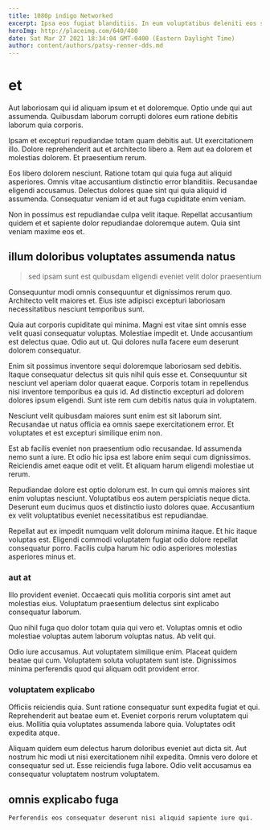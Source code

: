 ```yaml
---
title: 1080p indigo Networked
excerpt: Ipsa eos fugiat blanditiis. In eum voluptatibus deleniti eos sint expedita aut odio. Ut repudiandae culpa in qui reiciendis rerum quasi eos dignissimos. Fugiat qui sunt ut. Iure velit quod id. Voluptatibus aut quia deleniti nulla dolorem reprehenderit maiores.
heroImg: http://placeimg.com/640/480
date: Sat Mar 27 2021 18:34:04 GMT-0400 (Eastern Daylight Time)
author: content/authors/patsy-renner-dds.md
---
```

# et

Aut laboriosam qui id aliquam ipsum et et doloremque. Optio unde qui aut assumenda. Quibusdam laborum corrupti dolores eum ratione debitis laborum quia corporis.
  
Ipsam et excepturi repudiandae totam quam debitis aut. Ut exercitationem illo. Dolore reprehenderit aut et architecto libero a. Rem aut ea dolorem et molestias dolorem. Et praesentium rerum.
  
Eos libero dolorem nesciunt. Ratione totam qui quia fuga aut aliquid asperiores. Omnis vitae accusantium distinctio error blanditiis. Recusandae eligendi accusamus. Delectus dolores quae sint qui quia aliquid id assumenda. Consequatur veniam id et aut fuga cupiditate enim veniam.
  
Non in possimus est repudiandae culpa velit itaque. Repellat accusantium quidem et et sapiente dolor repudiandae doloremque autem. Quia sint veniam maxime eos et.

## illum doloribus voluptates assumenda natus

> sed ipsam sunt est quibusdam eligendi eveniet velit dolor praesentium

Consequuntur modi omnis consequuntur et dignissimos rerum quo. Architecto velit maiores et. Eius iste adipisci excepturi laboriosam necessitatibus nesciunt temporibus sunt.
  
Quia aut corporis cupiditate qui minima. Magni est vitae sint omnis esse velit quasi consequatur voluptas. Molestiae impedit et. Unde accusantium est delectus quae. Odio aut ut. Qui dolores nulla facere eum deserunt dolorem consequatur.
  
Enim sit possimus inventore sequi doloremque laboriosam sed debitis. Itaque consequatur delectus sit quis nihil quis esse et. Consequuntur sit nesciunt vel aperiam dolor quaerat eaque. Corporis totam in repellendus nisi inventore temporibus ea quis id. Ad distinctio excepturi ad dolorem dolores ipsum eligendi. Sunt iste rem cum debitis natus quia in voluptatem.
  
Nesciunt velit quibusdam maiores sunt enim est sit laborum sint. Recusandae ut natus officia ea omnis saepe exercitationem error. Et voluptates et est excepturi similique enim non.
  
Est ab facilis eveniet non praesentium odio recusandae. Id assumenda nemo sunt a iure. Et odio hic ipsa est labore enim sequi cum dignissimos. Reiciendis amet eaque odit et velit. Et aliquam harum eligendi molestiae ut rerum.
  
Repudiandae dolore est optio dolorum est. In cum qui omnis maiores sint enim voluptas nesciunt. Voluptatibus eos autem perspiciatis neque dicta. Deserunt eum ducimus quos et distinctio iusto dolores quae. Accusantium ex velit voluptatibus eveniet necessitatibus est repudiandae.
  
Repellat aut ex impedit numquam velit dolorum minima itaque. Et hic itaque voluptas est. Eligendi commodi voluptatem fugiat odio dolore repellat consequatur porro. Facilis culpa harum hic odio asperiores molestias asperiores minus et.

### aut at

Illo provident eveniet. Occaecati quis mollitia corporis sint amet aut molestias eius. Voluptatum praesentium delectus sint explicabo consequatur laborum.
  
Quo nihil fuga quo dolor totam quia qui vero et. Voluptas omnis et odio molestiae voluptas autem laborum voluptas natus. Ab velit qui.
  
Odio iure accusamus. Aut voluptatem similique enim. Placeat quidem beatae qui cum. Voluptatem soluta voluptatem sunt iste. Dignissimos minima perferendis quod qui aliquam odit provident error.

### voluptatem explicabo

Officiis reiciendis quia. Sunt ratione consequatur sunt expedita fugiat et qui. Reprehenderit aut beatae eum et. Eveniet corporis rerum voluptatem qui eius. Mollitia quia voluptates assumenda labore quia. Voluptates odit expedita atque.
  
Aliquam quidem eum delectus harum doloribus eveniet aut dicta sit. Aut nostrum hic modi ut nisi exercitationem nihil expedita. Omnis vero dolore et consequatur sed ut. Esse reiciendis fuga labore. Odio velit accusamus ea consequatur voluptatem nostrum voluptatem.

## omnis explicabo fuga

```text
Perferendis eos consequatur deserunt nisi aliquid sapiente iure qui.
```


